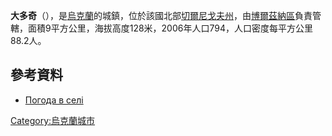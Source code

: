 {{coord|51|18|53|N|32|34|51|E|scale:100000|display=title}}

'''大多奇'''（{{lang-uk|Велика Доч}}），是[[烏克蘭|烏克蘭]]的城鎮，位於該國北部[[切爾尼戈夫州|切爾尼戈夫州]]，由[[博爾茲納區|博爾茲納區]]負責管轄，面積9平方公里，海拔高度128米，2006年人口794，人口密度每平方公里88.2人。

==參考資料==
*[http://weather.in.ua/ua/chernigovskaja/2753 Погода в селі ] {{Wayback|url=http://weather.in.ua/ua/chernigovskaja/2753 |date=20180417024342 }}

{{Ukraine-geo-stub}}
[[Category:烏克蘭城市|Category:烏克蘭城市]]